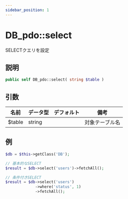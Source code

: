 ```yaml
---
sidebar_position: 1
---
```


# DB_pdo::select

SELECTクエリを設定

## 説明

```php
public self DB_pdo::select( string $table )
```

## 引数

| 名前   | データ型 | デフォルト | 備考               |
| ------ | -------- | ---------- | ------------------ |
| $table | string   |            | 対象テーブル名     |

## 例

```php title="Controller"
$db = $this->getClass('DB');

// 基本的なSELECT
$result = $db->select('users')->fetchAll();

// 条件付きSELECT
$result = $db->select('users')
             ->where('status', 1)
             ->fetchAll();
```
